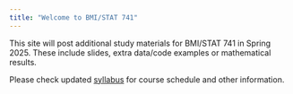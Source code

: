 ```yaml
---
title: "Welcome to BMI/STAT 741"
---
```


This site will post additional study materials for BMI/STAT 741 in Spring 2025. These include slides, extra data/code examples or mathematical results.

Please check updated [syllabus](about.html) for course schedule and other information.


